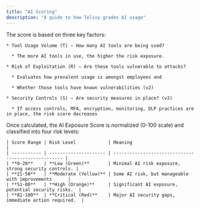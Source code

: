 ```yaml
---
title: "AI Scoring"
description: "A guide to how Telivy grades AI usage"
---
```


<AccordionGroup>
  <Accordion title="How is the AI Exposure Score calculated?">
    The score is based on three key factors:

    * Tool Usage Volume (T) – How many AI tools are being used?

      * The more AI tools in use, the higher the risk exposure.

    * Risk of Exploitation (R) – Are these tools vulnerable to attacks?

      * Evaluates how prevalent usage is amongst employees and 

      * Whether those tools have known vulnerabilities (v2)

    * Security Controls (S) – Are security measures in place? (v2)

      * If access controls, MFA, encryption, monitoring, DLP practices are in place, the risk score decreases
  </Accordion>

  <Accordion title="How to Interpret the Score">
    Once calculated, the AI Exposure Score is normalized (0-100 scale) and classified into four risk levels:

    | Score Range | Risk Level            | Meaning                                             |
    | ----------- | --------------------- | --------------------------------------------------- |
    | **0-20**    | **Low (Green)**       | Minimal AI risk exposure, strong security controls. |
    | **21-50**   | **Moderate (Yellow)** | Some AI risk, but manageable with improvements      |
    | **51-80**   | **High (Orange)**     | Significant AI exposure, potential security risks.  |
    | **81-100**  | **Critical (Red)**    | Major AI security gaps, immediate action required.  |
  </Accordion>
</AccordionGroup>